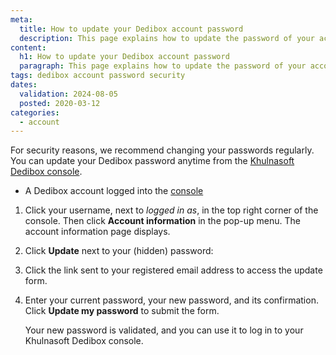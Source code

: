 ```yaml
---
meta:
  title: How to update your Dedibox account password
  description: This page explains how to update the password of your account.
content:
  h1: How to update your Dedibox account password
  paragraph: This page explains how to update the password of your account.
tags: dedibox account password security
dates:
  validation: 2024-08-05
  posted: 2020-03-12
categories:
  - account
---
```


For security reasons, we recommend changing your passwords regularly. You can update your Dedibox password anytime from the [Khulnasoft Dedibox console](https://console.online.net/).

<Macro id="requirements" />

- A Dedibox account logged into the [console](https://console.online.net)

1. Click your username, next to _logged in as_, in the top right corner of the console. Then click **Account information** in the pop-up menu. The account information page displays.
2. Click **Update** next to your (hidden) password:
    <Lightbox src="khulnasoft-dedibox-console-update-password.webp" alt="" />
3. Click the link sent to your registered email address to access the update form.
4. Enter your current password, your new password, and its confirmation. Click **Update my password** to submit the form.

    Your new password is validated, and you can use it to log in to your Khulnasoft Dedibox console.


